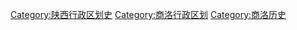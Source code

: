 [[Category:陕西行政区划史|Category:陕西行政区划史]]
[[Category:商洛行政区划|Category:商洛行政区划]]
[[Category:商洛历史|Category:商洛历史]]